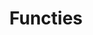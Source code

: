 ---
title: "Functies"
description: "In de sectie Functies vind je snelkoppelingen naar de meest gebruikte onderdelen van het platform, zodat je snel en efficiënt kunt navigeren. Hier kun je onder andere urenregistraties vastleggen, facturen opstellen en beheren, documenten raadplegen of uploaden, en proforma-loonstroken genereren voor een voorspellend inzicht in loonkosten. Deze functies zijn ontworpen om het dagelijkse gebruik van PaytHR overzichtelijk en eenvoudig te maken, zodat je minder tijd kwijt bent aan zoeken en direct kunt werken met de informatie en taken die voor jou het belangrijkst zijn. Door gebruik te maken van deze centrale functies werk je sneller, verklein je de kans op fouten en houd je altijd een actueel overzicht van alle administratieve processen."
---